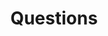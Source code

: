 ---
title: "Questions"
description: "Description of your new file."
icon: "square-question"
sidebarTitle: "Questions"
---